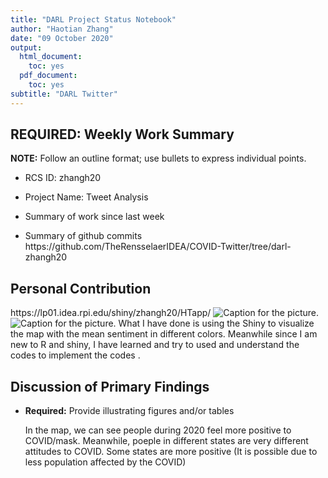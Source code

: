 ```yaml
---
title: "DARL Project Status Notebook"
author: "Haotian Zhang"
date: "09 October 2020"
output:
  html_document:
    toc: yes
  pdf_document:
    toc: yes
subtitle: "DARL Twitter"
---
```




## REQUIRED: Weekly Work Summary	

**NOTE:** Follow an outline format; use bullets to express individual points. 

* RCS ID: zhangh20
* Project Name: Tweet Analysis
* Summary of work since last week 

* Summary of github commits 
   https://github.com/TheRensselaerIDEA/COVID-Twitter/tree/darl-zhangh20
    

## Personal Contribution	

  https://lp01.idea.rpi.edu/shiny/zhangh20/HTapp/
  ![Caption for the picture.](./zhangh20Folder/Assignment04.jpg)
  ![Caption for the picture.](./zhangh20Folder/Assignment0401.jpg)
  What I have done is using the Shiny to visualize the map with the mean sentiment  in different colors. Meanwhile since I am new to R and shiny, I have learned and try to used and understand the codes to implement the codes . 

## Discussion of Primary Findings 	


* **Required:** Provide illustrating figures and/or tables

  In the map, we can see people during 2020 feel more positive to COVID/mask. Meanwhile, poeple in different states are very different attitudes to COVID. Some states are more positive (It is possible due to less population affected by the COVID)